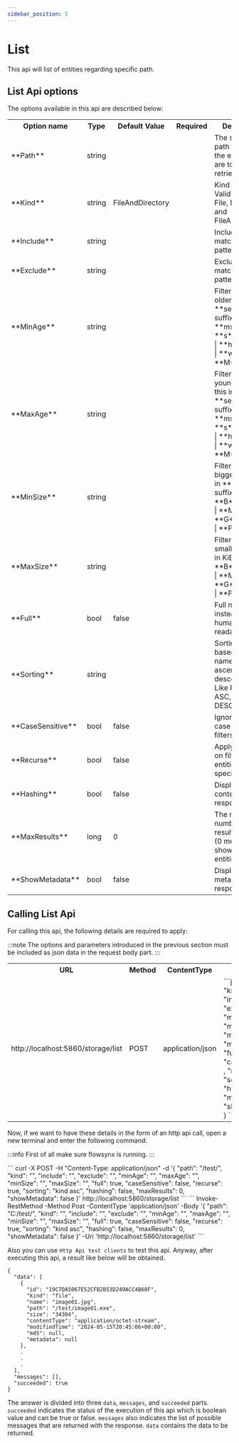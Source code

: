 ```yaml
---
sidebar_position: 5
---
```


# List

This api will list of entities regarding specific path.

## List Api options
The options available in this api are described below:

<table>
  <tr>
    <th>Option name</th>
    <th>Type</th>
    <th>Default Value</th>
    <th>Required</th>
    <th>Description</th>
  </tr>
  <tr>
    <td>**Path**</td>
    <td class="centering">string</td>
    <td class="centering"></td>
    <td class="centering greenIcon"><IIcon icon="mdi:check" height="32" /></td>
    <td>The storage path from which the entities list are to be retrieved</td>
  </tr>
  <tr>
    <td>**Kind**</td>
    <td class="centering">string</td>
    <td class="centering">FileAndDirectory</td>
    <td class="centering greenIcon"></td>
    <td>Kind of entity. Valid values are File, Directory, and FileAndDirectory</td>
  </tr>
  <tr>
    <td>**Include**</td>
    <td class="centering">string</td>
    <td class="centering"></td>
    <td></td>
    <td>Include entities matching pattern</td>
  </tr>
  <tr>
    <td>**Exclude**</td>
    <td class="centering">string</td>
    <td class="centering"></td>
    <td></td>
    <td>Exclude entities matching pattern</td>
  </tr>
  <tr>
    <td>**MinAge**</td>
    <td class="centering">string</td>
    <td class="centering"></td>
    <td></td>
    <td>Filter entities older than this in **second** or suffix<br />**ms** | **s** | **m** | **h** | **d** | **w** | **M** | **y**</td>
  </tr>
  <tr>
    <td>**MaxAge**</td>
    <td class="centering">string</td>
    <td class="centering"></td>
    <td></td>
    <td>Filter entities younger than this in **second** or suffix<br />**ms** | **s** | **m** | **h** | **d** | **w** | **M** | **y**</td>
  </tr>
  <tr>
    <td>**MinSize**</td>
    <td class="centering">string</td>
    <td class="centering"></td>
    <td></td>
    <td>Filter entities bigger than this in **KiB** or suffix<br />**B** | **K** | **M** | **G** | **T** | **P**</td>
  </tr>
  <tr>
    <td>**MaxSize**</td>
    <td class="centering">string</td>
    <td class="centering"></td>
    <td></td>
    <td>Filter entities smaller than this in KiB or suffix<br />**B** | **K** | **M** | **G** | **T** | **P**</td>
  </tr>
  <tr>
    <td>**Full**</td>
    <td class="centering">bool</td>
    <td class="centering">false</td>
    <td></td>
    <td>Full numbers instead of human-readable</td>
  </tr>
  <tr>
    <td>**Sorting**</td>
    <td class="centering">string</td>
    <td class="centering"></td>
    <td></td>
    <td>Sorting entities based on field name and ascending and descending. Like Property ASC, Property2 DESC</td>
  </tr>
  <tr>
    <td>**CaseSensitive**</td>
    <td class="centering">bool</td>
    <td class="centering">false</td>
    <td></td>
    <td>Ignore or apply case sensitive in filters</td>
  </tr>
  <tr>
    <td>**Recurse**</td>
    <td class="centering">bool</td>
    <td class="centering">false</td>
    <td></td>
    <td>Apply recursion on filtering entities in the specified path</td>
  </tr>
  <tr>
    <td>**Hashing**</td>
    <td class="centering">bool</td>
    <td class="centering">false</td>
    <td></td>
    <td>Display hashing content in response data</td>
  </tr>
  <tr>
    <td>**MaxResults**</td>
    <td class="centering">long</td>
    <td class="centering">0</td>
    <td></td>
    <td>The maximum number of results to return (0 meaning showing all entities)</td>
  </tr>
  <tr>
    <td>**ShowMetadata**</td>
    <td class="centering">bool</td>
    <td class="centering">false</td>
    <td></td>
    <td>Display entities metadata in response data</td>
  </tr>
</table>

## Calling List Api
For calling this api, the following details are required to apply:

:::note
The options and parameters introduced in the previous section must be included as json data in the request body part.
:::

<table class="table">
  <tr>
    <th>URL</th>
    <th>Method</th>
    <th>ContentType</th>
    <th>Body</th>
  </tr>
  <tr>
    <td>http://localhost:5860/storage/list</td>
    <td class="centering">POST</td>
    <td class="centering">application/json</td>
    <td>
      ```json
      {
        "path": <STRING VALUE>,
        "kind": <STRING VALUE>,
        "include": <STRING VALUE>,
        "exclude": <STRING VALUE>,
        "minAge": <STRING VALUE>,
        "maxAge": <STRING VALUE>,
        "minSize": <STRING VALUE>,
        "maxSize": <STRING VALUE>,
        "full": <BOOLEAN VALUE>,
        "caseSensitive": <BOOLEAN VALUE>,
        "recurse": <BOOLEAN VALUE>,
        "sorting": <STRING VALUE>,
        "hashing": <BOOLEAN VALUE>,
        "maxResults": <LONG VALUE>,
        "showMetadata": <BOOLEAN VALUE>
      }
      ```
    </td>
  </tr>
</table>

Now, if we want to have these details in the form of an http api call, open a new terminal and enter the following command:

:::info
First of all make sure flowsynx is running.
:::


<Tabs groupId="httpApi">
  <TabItem value="bashHttpApi" label="HTTP API (Bash)">
  ```
  curl -X POST -H "Content-Type: application/json" -d '{ "path": "/test/", "kind": "", "include": "", "exclude": "", "minAge": "", "maxAge": "", "minSize": "", "maxSize": "", "full": true, "caseSensitive": false, "recurse": true, "sorting": "kind asc", "hashing": false, "maxResults": 0, "showMetadata": false }' http://localhost:5860/storage/list
  ```
  </TabItem>
  <TabItem value="powershellHttpApi" label="HTTP API (PowerShell)">
  ```
  Invoke-RestMethod -Method Post -ContentType 'application/json' -Body '{ "path": "C:/test/", "kind": "", "include": "", "exclude": "", "minAge": "", "maxAge": "", "minSize": "", "maxSize": "", "full": true, "caseSensitive": false, "recurse": true, "sorting": "kind asc", "hashing": false, "maxResults": 0, "showMetadata": false }' -Uri 'http://localhost:5860/storage/list'
  ```
  </TabItem>
</Tabs>

Also you can use `Http Api test clients` to test this api. Anyway, after executing this api, a result like below will be obtained.
```
{
  "data": [
    {
      "id": "19C7DA5067E52CFB2B53D249ACC4B68F",
      "kind": "file",
      "name": "image01.jpg",
      "path": "/test/image01.exe",
      "size": "34304",
      "contentType": "application/octet-stream",
      "modifiedTime": "2024-05-15T20:45:06+00:00",
      "md5": null,
      "metadata": null
    },
    .
    .
    .
  ],
  "messages": [],
  "succeeded": true
}
```

The answer is divided into three `data`, `messages`, and `succeeded` parts. 
`succeeded` indicates the status of the execution of this api which is boolean value and can be true or false. 
`messages` also indicates the list of possible messages that are returned with the response. 
`data` contains the data to be returned.